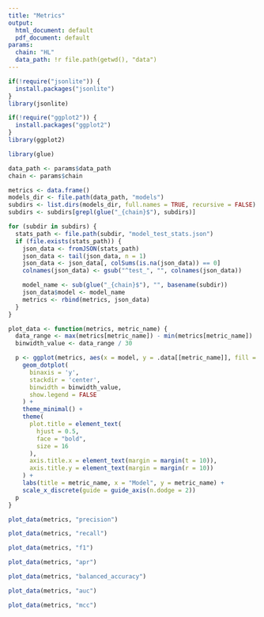 ```yaml
---
title: "Metrics"
output:
  html_document: default
  pdf_document: default
params:
  chain: "HL"
  data_path: !r file.path(getwd(), "data")
---
```

```r
if(!require("jsonlite")) {
  install.packages("jsonlite")
}
library(jsonlite)

if(!require("ggplot2")) {
  install.packages("ggplot2")
}
library(ggplot2)

library(glue)
```

```r
data_path <- params$data_path
chain <- params$chain

metrics <- data.frame()
models_dir <- file.path(data_path, "models")
subdirs <- list.dirs(models_dir, full.names = TRUE, recursive = FALSE)
subdirs <- subdirs[grepl(glue("_{chain}$"), subdirs)]

for (subdir in subdirs) {
  stats_path <- file.path(subdir, "model_test_stats.json")
  if (file.exists(stats_path)) {
    json_data <- fromJSON(stats_path)
    json_data <- tail(json_data, n = 1)
    json_data <- json_data[, colSums(is.na(json_data)) == 0]
    colnames(json_data) <- gsub("^test_", "", colnames(json_data))

    model_name <- sub(glue("_{chain}$"), "", basename(subdir))
    json_data$model <- model_name
    metrics <- rbind(metrics, json_data)
  }
}

plot_data <- function(metrics, metric_name) {
  data_range <- max(metrics[metric_name]) - min(metrics[metric_name])
  binwidth_value <- data_range / 30

  p <- ggplot(metrics, aes(x = model, y = .data[[metric_name]], fill = model)) +
    geom_dotplot(
      binaxis = 'y',
      stackdir = 'center',
      binwidth = binwidth_value,
      show.legend = FALSE
    ) +
    theme_minimal() +
    theme(
      plot.title = element_text(
        hjust = 0.5,
        face = "bold",
        size = 16
      ),
      axis.title.x = element_text(margin = margin(t = 10)),
      axis.title.y = element_text(margin = margin(r = 10))
    ) +
    labs(title = metric_name, x = "Model", y = metric_name) +
    scale_x_discrete(guide = guide_axis(n.dodge = 2))
  p
}
```

```r
plot_data(metrics, "precision")
```

```r
plot_data(metrics, "recall")
```

```r
plot_data(metrics, "f1")
```

```r
plot_data(metrics, "apr")
```

```r
plot_data(metrics, "balanced_accuracy")
```

```r
plot_data(metrics, "auc")
```

```r
plot_data(metrics, "mcc")
```
